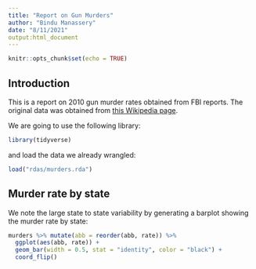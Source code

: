 ```yaml
---
title: "Report on Gun Murders"
author: "Bindu Manassery"
date: "8/11/2021"
output:html_document
---
```


```r
knitr::opts_chunk$set(echo = TRUE)
```

## Introduction

This is a report on 2010 gun murder rates obtained from FBI reports. The original data was obtained from [this Wikipedia page](https://en.wikipedia.org/wiki/Murder_in_the_United_States_by_state).

We are going to use the following library:

```r
library(tidyverse)
```

and load the data we already wrangled:

```r
load("rdas/murders.rda")
```

## Murder rate by state

We note the large state to state variability by generating a barplot showing the murder rate by state:

```r
murders %>% mutate(abb = reorder(abb, rate)) %>%
  ggplot(aes(abb, rate)) +
  geom_bar(width = 0.5, stat = "identity", color = "black") +
  coord_flip()
```
